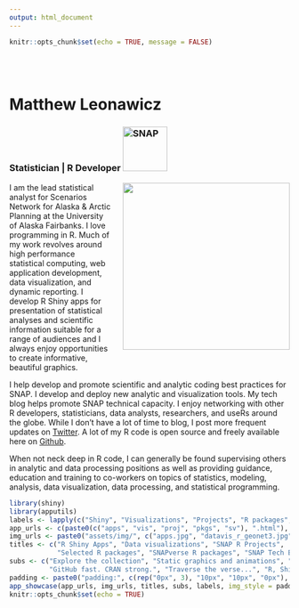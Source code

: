 ```yaml
---
output: html_document
---
```


```r
knitr::opts_chunk$set(echo = TRUE, message = FALSE)
```

<br><br>

# Matthew Leonawicz

### Statistician | R Developer <a href="http://snap.uaf.edu" target="_blank"><img src="./assets/img/SNAP_acronym_color.svg" alt="SNAP" width=80  style="margin-bottom:5px;"></a>

<img src="./assets/img/my_photo2_400x400.jpg" width=300 style="float:right; margin-left:20px; margin-bottom:20px;">

I am the lead statistical analyst for Scenarios Network for Alaska & Arctic Planning at the University of Alaska Fairbanks.
I love programming in R. Much of my work revolves around high performance statistical computing, web application development, data visualization, and dynamic reporting.
I develop R Shiny apps for presentation of statistical analyses and scientific information suitable for a range of audiences and I always enjoy opportunities to create informative, beautiful graphics.

I help develop and promote scientific and analytic coding best practices for SNAP. I develop and deploy new analytic and visualization tools. My tech blog helps promote SNAP technical capacity. I enjoy networking with other R developers, statisticians, data analysts, researchers, and useRs around the globe.
While I don't have a lot of time to blog, I post more frequent updates on [Twitter](https://twitter.com/leonawicz). A lot of my R code is open source and freely available here on [Github](https://github.com/leonawicz).

When not neck deep in R code, I can generally be found supervising others in analytic and data processing positions as well as providing guidance, education and training to co-workers on topics of statistics, modeling, analysis, data visualization, data processing, and statistical programming.

```r
library(shiny)
library(apputils)
labels <- lapply(c("Shiny", "Visualizations", "Projects", "R packages", "The SNAPverse", "Blog"), h4)
app_urls <- c(paste0(c("apps", "vis", "proj", "pkgs", "sv"), ".html"), "https://blog.snap.uaf.edu")
img_urls <- paste0("assets/img/", c("apps.jpg", "datavis_r_geonet3.jpg", "proj.jpg", "Rlogo.svg", "snap_symbol.svg", "blog.jpg"))
titles <- c("R Shiny Apps", "Data visualizations", "SNAP R Projects", 
            "Selected R packages", "SNAPverse R packages", "SNAP Tech Blog")
subs <- c("Explore the collection", "Static graphics and animations", "A glimpse into the day-to-day", 
          "GitHub fast. CRAN strong.", "Traverse the verse...", "R, Shiny, and more")
padding <- paste0("padding:", c(rep("0px", 3), "10px", "10px", "0px"), ";")
app_showcase(app_urls, img_urls, titles, subs, labels, img_style = padding, new_window = FALSE)
knitr::opts_chunk$set(echo = TRUE)
```

